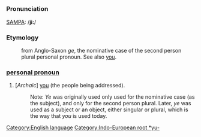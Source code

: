 =={{en}}==
[[Category:English language]]
===Pronunciation===
[[en:SAMPA/English|SAMPA]]: /'''ji:'''/

===Etymology===
:from Anglo-Saxon ''ge'', the nominative case of the second person plural personal pronoun.  See also [[you]].[[Category:Indo-European root *yu-]]

===[[personal pronoun]]===
#[''Archaic''] [[you]] (the people being addressed).
#:Note: ''Ye'' was originally used only used for the nominative case (as the subject), and only for the second person plural. Later, ''ye'' was used as a subject or an object, either singular or plural, which is the way that ''you'' is used today.